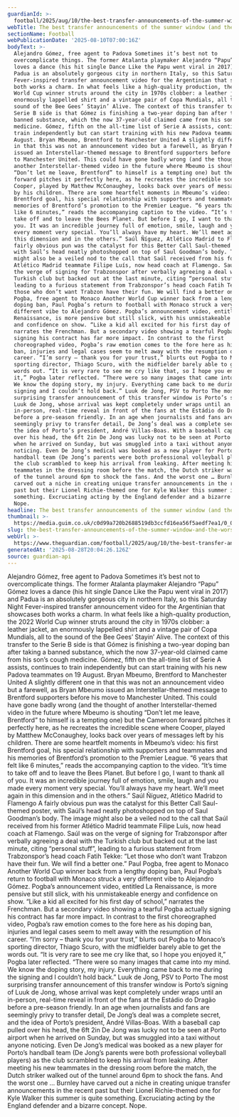 ```yaml
---
guardianId: >-
  football/2025/aug/10/the-best-transfer-announcements-of-the-summer-window-and-the-worst
webTitle: The best transfer announcements of the summer window (and the worst)
sectionName: Football
webPublicationDate: '2025-08-10T07:00:16Z'
bodyText: >-
  Alejandro Gómez, free agent to Padova Sometimes it’s best not to
  overcomplicate things. The former Atalanta playmaker Alejandro “Papu” Gómez
  loves a dance (his hit single Dance Like the Papu went viral in 2017) and
  Padua is an absolutely gorgeous city in northern Italy, so this Saturday Night
  Fever-inspired transfer announcement video for the Argentinian that showcases
  both works a charm. In what feels like a high-quality production, the 2022
  World Cup winner struts around the city in 1970s clobber: a leather jacket, an
  enormously lappelled shirt and a vintage pair of Copa Mundials, all to the
  sound of the Bee Gees’ Stayin’ Alive. The context of this transfer to the
  Serie B side is that Gómez is finishing a two-year doping ban after taking a
  banned substance, which the now 37-year-old claimed came from his son’s cough
  medicine. Gómez, fifth on the all-time list of Serie A assists, continues to
  train independently but can start training with his new Padova teammates on 19
  August. Bryan Mbeumo, Brentford to Manchester United A slightly different one
  in that this was not an announcement video but a farewell, as Bryan Mbeumo
  issued an Interstellar-themed message to Brentford supporters before his move
  to Manchester United. This could have gone badly wrong (and the thought of
  another Interstellar-themed video in the future where Mbeumo is shouting
  “Don’t let me leave, Brentford” to himself is a tempting one) but the Cameroon
  forward pitches it perfectly here, as he recreates the incredible scene where
  Cooper, played by Matthew McConaughey, looks back over years of messages left
  by his children. There are some heartfelt moments in Mbeumo’s video: his first
  Brentford goal, his special relationship with supporters and teammates and his
  memories of Brentford’s promotion to the Premier League. “6 years that felt
  like 6 minutes,” reads the accompanying caption to the video. “It’s time to
  take off and to leave the Bees Planet. But before I go, I want to thank all of
  you. It was an incredible journey full of emotion, smile, laugh and you made
  every moment very special. You’ll always have my heart. We’ll meet again in
  this dimension and in the others.” Saúl Ñíguez, Atlético Madrid to Flamengo A
  fairly obvious pun was the catalyst for this Better Call Saul-themed poster,
  with Saúl’s head neatly photoshopped on top of Saul Goodman’s body. The image
  might also be a veiled nod to the call that Saúl received from his former
  Atlético Madrid teammate Filipe Luís, now head coach at Flamengo. Saúl was on
  the verge of signing for Trabzonspor after verbally agreeing a deal with the
  Turkish club but backed out at the last minute, citing “personal stuff”,
  leading to a furious statement from Trabzonspor’s head coach Fatih Tekke: “Let
  those who don’t want Trabzon have their fun. We will find a better one.” Paul
  Pogba, free agent to Monaco Another World Cup winner back from a lengthy
  doping ban, Paul Pogba’s return to football with Monaco struck a very
  different vibe to Alejandro Gómez. Pogba’s announcement video, entitled La
  Renaissance, is more pensive but still slick, with his unmistakeable energy
  and confidence on show. “Like a kid all excited for his first day of school,”
  narrates the Frenchman. But a secondary video showing a tearful Pogba actually
  signing his contract has far more impact. In contrast to the first
  choreographed video, Pogba’s raw emotion comes to the fore here as his doping
  ban, injuries and legal cases seem to melt away with the resumption of his
  career. “I’m sorry – thank you for your trust,” blurts out Pogba to Monaco’s
  sporting director, Thiago Scuro, with the midfielder barely able to get the
  words out. “It is very rare to see me cry like that, so I hope you enjoyed
  it,” Pogba later reflected. “There were so many images that came into my mind.
  We know the doping story, my injury. Everything came back to me during the
  signing and I couldn’t hold back.” Luuk de Jong, PSV to Porto The most
  surprising transfer announcement of this transfer window is Porto’s signing of
  Luuk de Jong, whose arrival was kept completely under wraps until an
  in-person, real-time reveal in front of the fans at the Estádio do Dragão
  before a pre-season friendly. In an age when journalists and fans are
  seemingly privy to transfer detail, De Jong’s deal was a complete secret, and
  the idea of Porto’s president, André Villas-Boas. With a baseball cap pulled
  over his head, the 6ft 2in De Jong was lucky not to be seen at Porto airport
  when he arrived on Sunday, but was smuggled into a taxi without anyone
  noticing. Even De Jong’s medical was booked as a new player for Porto’s
  handball team (De Jong’s parents were both professional volleyball players) as
  the club scrambled to keep his arrival from leaking. After meeting his new
  teammates in the dressing room before the match, the Dutch striker walked out
  of the tunnel around 6pm to shock the fans. And the worst one … Burnley have
  carved out a niche in creating unique transfer announcements in the recent
  past but their Lionel Richie-themed one for Kyle Walker this summer is quite
  something. Excruciating acting by the England defender and a bizarre concept.
  Nope.
headline: The best transfer announcements of the summer window (and the worst)
thumbnail: >-
  https://media.guim.co.uk/c0d99a720b2688519db3ccfd16ea56f5aedf7ea1/0_0_5000_4000/500.jpg
slug: the-best-transfer-announcements-of-the-summer-window-and-the-worst
webUrl: >-
  https://www.theguardian.com/football/2025/aug/10/the-best-transfer-announcements-of-the-summer-window-and-the-worst
generatedAt: '2025-08-28T20:04:26.126Z'
source: guardian-api
---
```

Alejandro Gómez, free agent to Padova Sometimes it’s best not to overcomplicate things. The former Atalanta playmaker Alejandro “Papu” Gómez loves a dance (his hit single Dance Like the Papu went viral in 2017) and Padua is an absolutely gorgeous city in northern Italy, so this Saturday Night Fever-inspired transfer announcement video for the Argentinian that showcases both works a charm. In what feels like a high-quality production, the 2022 World Cup winner struts around the city in 1970s clobber: a leather jacket, an enormously lappelled shirt and a vintage pair of Copa Mundials, all to the sound of the Bee Gees’ Stayin’ Alive. The context of this transfer to the Serie B side is that Gómez is finishing a two-year doping ban after taking a banned substance, which the now 37-year-old claimed came from his son’s cough medicine. Gómez, fifth on the all-time list of Serie A assists, continues to train independently but can start training with his new Padova teammates on 19 August. Bryan Mbeumo, Brentford to Manchester United A slightly different one in that this was not an announcement video but a farewell, as Bryan Mbeumo issued an Interstellar-themed message to Brentford supporters before his move to Manchester United. This could have gone badly wrong (and the thought of another Interstellar-themed video in the future where Mbeumo is shouting “Don’t let me leave, Brentford” to himself is a tempting one) but the Cameroon forward pitches it perfectly here, as he recreates the incredible scene where Cooper, played by Matthew McConaughey, looks back over years of messages left by his children. There are some heartfelt moments in Mbeumo’s video: his first Brentford goal, his special relationship with supporters and teammates and his memories of Brentford’s promotion to the Premier League. “6 years that felt like 6 minutes,” reads the accompanying caption to the video. “It’s time to take off and to leave the Bees Planet. But before I go, I want to thank all of you. It was an incredible journey full of emotion, smile, laugh and you made every moment very special. You’ll always have my heart. We’ll meet again in this dimension and in the others.” Saúl Ñíguez, Atlético Madrid to Flamengo A fairly obvious pun was the catalyst for this Better Call Saul-themed poster, with Saúl’s head neatly photoshopped on top of Saul Goodman’s body. The image might also be a veiled nod to the call that Saúl received from his former Atlético Madrid teammate Filipe Luís, now head coach at Flamengo. Saúl was on the verge of signing for Trabzonspor after verbally agreeing a deal with the Turkish club but backed out at the last minute, citing “personal stuff”, leading to a furious statement from Trabzonspor’s head coach Fatih Tekke: “Let those who don’t want Trabzon have their fun. We will find a better one.” Paul Pogba, free agent to Monaco Another World Cup winner back from a lengthy doping ban, Paul Pogba’s return to football with Monaco struck a very different vibe to Alejandro Gómez. Pogba’s announcement video, entitled La Renaissance, is more pensive but still slick, with his unmistakeable energy and confidence on show. “Like a kid all excited for his first day of school,” narrates the Frenchman. But a secondary video showing a tearful Pogba actually signing his contract has far more impact. In contrast to the first choreographed video, Pogba’s raw emotion comes to the fore here as his doping ban, injuries and legal cases seem to melt away with the resumption of his career. “I’m sorry – thank you for your trust,” blurts out Pogba to Monaco’s sporting director, Thiago Scuro, with the midfielder barely able to get the words out. “It is very rare to see me cry like that, so I hope you enjoyed it,” Pogba later reflected. “There were so many images that came into my mind. We know the doping story, my injury. Everything came back to me during the signing and I couldn’t hold back.” Luuk de Jong, PSV to Porto The most surprising transfer announcement of this transfer window is Porto’s signing of Luuk de Jong, whose arrival was kept completely under wraps until an in-person, real-time reveal in front of the fans at the Estádio do Dragão before a pre-season friendly. In an age when journalists and fans are seemingly privy to transfer detail, De Jong’s deal was a complete secret, and the idea of Porto’s president, André Villas-Boas. With a baseball cap pulled over his head, the 6ft 2in De Jong was lucky not to be seen at Porto airport when he arrived on Sunday, but was smuggled into a taxi without anyone noticing. Even De Jong’s medical was booked as a new player for Porto’s handball team (De Jong’s parents were both professional volleyball players) as the club scrambled to keep his arrival from leaking. After meeting his new teammates in the dressing room before the match, the Dutch striker walked out of the tunnel around 6pm to shock the fans. And the worst one … Burnley have carved out a niche in creating unique transfer announcements in the recent past but their Lionel Richie-themed one for Kyle Walker this summer is quite something. Excruciating acting by the England defender and a bizarre concept. Nope.
